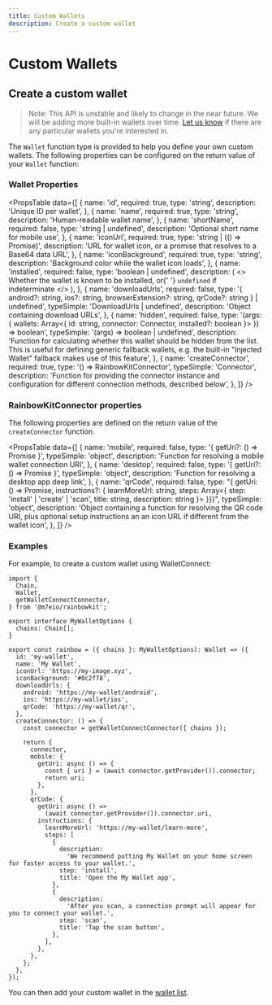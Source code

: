 ```yaml
---
title: Custom Wallets
description: Create a custom wallet
---
```


# Custom Wallets

## Create a custom wallet

> Note: This API is unstable and likely to change in the near future. We will be adding more built-in wallets over time. [Let us know](https://github.com/rainbow-me/rainbowkit/issues) if there are any particular wallets you're interested in.

The `Wallet` function type is provided to help you define your own custom wallets. The following properties can be configured on the return value of your `Wallet` function:

### Wallet Properties

<PropsTable
  data={[
    {
      name: 'id',
      required: true,
      type: 'string',
      description: 'Unique ID per wallet',
    },
    {
      name: 'name',
      required: true,
      type: 'string',
      description: 'Human-readable wallet name',
    },
    {
      name: 'shortName',
      required: false,
      type: 'string | undefined',
      description: 'Optional short name for mobile use',
    },
    {
      name: 'iconUrl',
      required: true,
      type: 'string | (() => Promise<string>)',
      description:
        'URL for wallet icon, or a promise that resolves to a Base64 data URL',
    },
    {
      name: 'iconBackground',
      required: true,
      type: 'string',
      description: 'Background color while the wallet icon loads',
    },
    {
      name: 'installed',
      required: false,
      type: 'boolean | undefined',
      description: (
        <>
          Whether the wallet is known to be installed, or{' '}
          <code>undefined</code> if indeterminate
        </>
      ),
    },
    {
      name: 'downloadUrls',
      required: false,
      type: '{ android?: string, ios?: string, browserExtension?: string, qrCode?: string } | undefined',
      typeSimple: 'DownloadUrls | undefined',
      description: 'Object containing download URLs',
    },
    {
      name: 'hidden',
      required: false,
      type: '(args: { wallets: Array<{ id: string, connector: Connector, installed?: boolean }> }) => boolean',
      typeSimple: '(args) => boolean | undefined',
      description:
        'Function for calculating whether this wallet should be hidden from the list. This is useful for defining generic fallback wallets, e.g. the built-in "Injected Wallet" fallback makes use of this feature',
    },
    {
      name: 'createConnector',
      required: true,
      type: '() => RainbowKitConnector',
      typeSimple: 'Connector',
      description:
        'Function for providing the connector instance and configuration for different connection methods, described below',
    },
  ]}
/>

### RainbowKitConnector properties

The following properties are defined on the return value of the `createConnector` function.

<PropsTable
  data={[
    {
      name: 'mobile',
      required: false,
      type: '{ getUri?: () => Promise<string> }',
      typeSimple: 'object',
      description:
        'Function for resolving a mobile wallet connection URI',
    },
    {
      name: 'desktop',
      required: false,
      type: '{ getUri?: () => Promise<string> }',
      typeSimple: 'object',
      description: 'Function for resolving a desktop app deep link',
    },
    {
      name: 'qrCode',
      required: false,
      type: "{ getUri: () => Promise<string>, instructions?: { learnMoreUrl: string, steps: Array<{ step: 'install' | 'create' | 'scan', title: string, description: string }> }}}",
      typeSimple: 'object',
      description:
        'Object containing a function for resolving the QR code URI, plus optional setup instructions an an icon URL if different from the wallet icon',
    },
  ]}
/>

### Examples

For example, to create a custom wallet using WalletConnect:

```tsx
import {
  Chain,
  Wallet,
  getWalletConnectConnector,
} from '@m7eio/rainbowkit';

export interface MyWalletOptions {
  chains: Chain[];
}

export const rainbow = ({ chains }: MyWalletOptions): Wallet => ({
  id: 'my-wallet',
  name: 'My Wallet',
  iconUrl: 'https://my-image.xyz',
  iconBackground: '#0c2f78',
  downloadUrls: {
    android: 'https://my-wallet/android',
    ios: 'https://my-wallet/ios',
    qrCode: 'https://my-wallet/qr',
  },
  createConnector: () => {
    const connector = getWalletConnectConnector({ chains });

    return {
      connector,
      mobile: {
        getUri: async () => {
          const { uri } = (await connector.getProvider()).connector;
          return uri;
        },
      },
      qrCode: {
        getUri: async () =>
          (await connector.getProvider()).connector.uri,
        instructions: {
          learnMoreUrl: 'https://my-wallet/learn-more',
          steps: [
            {
              description:
                'We recommend putting My Wallet on your home screen for faster access to your wallet.',
              step: 'install',
              title: 'Open the My Wallet app',
            },
            {
              description:
                'After you scan, a connection prompt will appear for you to connect your wallet.',
              step: 'scan',
              title: 'Tap the scan button',
            },
          ],
        },
      },
    };
  },
});
```

You can then add your custom wallet in the [wallet list](/docs/custom-wallet-list).
